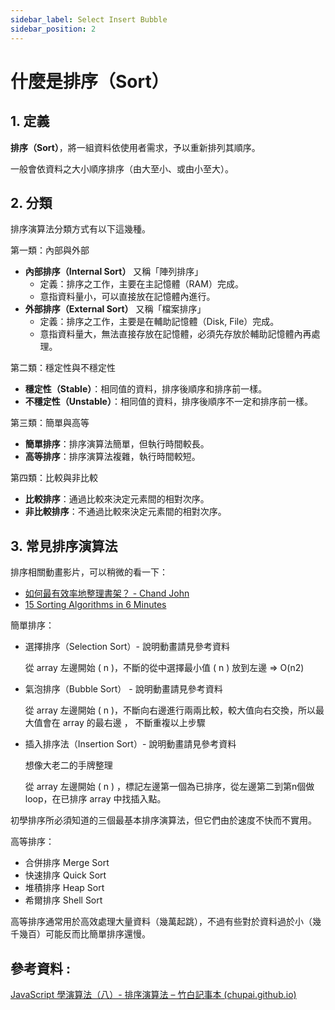 ```yaml
---
sidebar_label: Select Insert Bubble
sidebar_position: 2
---
```


# **什麼是排序（Sort）**

## 1. 定義

**排序（Sort）**，將一組資料依使用者需求，予以重新排列其順序。

一般會依資料之大小順序排序（由大至小、或由小至大）。

## 2. 分類

排序演算法分類方式有以下這幾種。

第一類：內部與外部

- **內部排序（Internal Sort）** 又稱「陣列排序」
    - 定義：排序之工作，主要在主記憶體（RAM）完成。
    - 意指資料量小，可以直接放在記憶體內進行。
- **外部排序（External Sort）** 又稱「檔案排序」
    - 定義：排序之工作，主要是在輔助記憶體（Disk, File）完成。
    - 意指資料量大，無法直接存放在記憶體，必須先存放於輔助記憶體內再處理。
    

第二類：穩定性與不穩定性

- **穩定性（Stable）**：相同值的資料，排序後順序和排序前一樣。
- **不穩定性（Unstable）**：相同值的資料，排序後順序不一定和排序前一樣。

第三類：簡單與高等

- **簡單排序**：排序演算法簡單，但執行時間較長。
- **高等排序**：排序演算法複雜，執行時間較短。

第四類：比較與非比較

- **比較排序**：通過比較來決定元素間的相對次序。
- **非比較排序**：不通過比較來決定元素間的相對次序。

## 3. 常見排序演算法

排序相關動畫影片，可以稍微的看一下：

- [如何最有效率地整理書架？ - Chand John](https://youtu.be/WaNLJf8xzC4)
- [15 Sorting Algorithms in 6 Minutes](https://www.youtube.com/watch?v=kPRA0W1kECg)

簡單排序：

- 選擇排序（Selection Sort）- 說明動畫請見參考資料
    
    從 array 左邊開始 ( n )，不斷的從中選擇最小值 ( n ) 放到左邊 ⇒ O(n2)
    
- 氣泡排序（Bubble Sort） - 說明動畫請見參考資料
    
    從 array 左邊開始 ( n )，不斷向右邊進行兩兩比較，較大值向右交換，所以最大值會在 array 的最右邊 ， 不斷重複以上步驟 
    
- 插入排序法（Insertion Sort）- 說明動畫請見參考資料
    
    想像大老二的手牌整理
    
    從 array 左邊開始 ( n ) ，標記左邊第一個為已排序，從左邊第二到第n個做 loop，在已排序 array 中找插入點。
    

初學排序所必須知道的三個最基本排序演算法，但它們由於速度不快而不實用。

高等排序：

- 合併排序 Merge Sort
- 快速排序 Quick Sort
- 堆積排序 Heap Sort
- 希爾排序 Shell Sort

高等排序通常用於高效處理大量資料（幾萬起跳），不過有些對於資料過於小（幾千幾百）可能反而比簡單排序還慢。

## 參考資料 :

[JavaScript 學演算法（八）- 排序演算法 – 竹白記事本 (chupai.github.io)](https://chupai.github.io/posts/200518_sort_algorithm/)